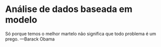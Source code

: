 #  Análise de dados baseada em modelo
Só porque temos o melhor martelo não significa que todo problema é um prego. —Barack Obama
